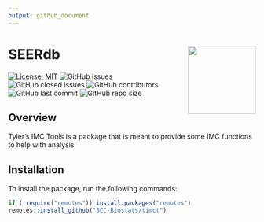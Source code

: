```yaml
---
output: github_document
---
```



# SEERdb <a href="https://github.com/BCC-Biostats/SEERdb"><img src="man/figures/SEERdbhex.png" align="right" height="138" /></a>

[![License: MIT](https://img.shields.io/badge/License-MIT-yellow.svg)](https://opensource.org/licenses/MIT) ![GitHub issues](https://img.shields.io/github/issues/BCC-Biostats/timct) ![GitHub closed issues](https://img.shields.io/github/issues-closed/BCC-Biostats/timct)
 ![GitHub contributors](https://img.shields.io/github/contributors/BCC-Biostats/timct) ![GitHub last commit](https://img.shields.io/github/last-commit/BCC-Biostats/timct) ![GitHub repo size](https://img.shields.io/github/repo-size/BCC-Biostats/timct)







## Overview

Tyler's IMC Tools is a package that is meant to provide some IMC functions to help with analysis


## Installation

To install the package, run the following commands:

```r
if (!require("remotes")) install.packages("remotes")
remotes::install_github("BCC-Biostats/timct")   
```
